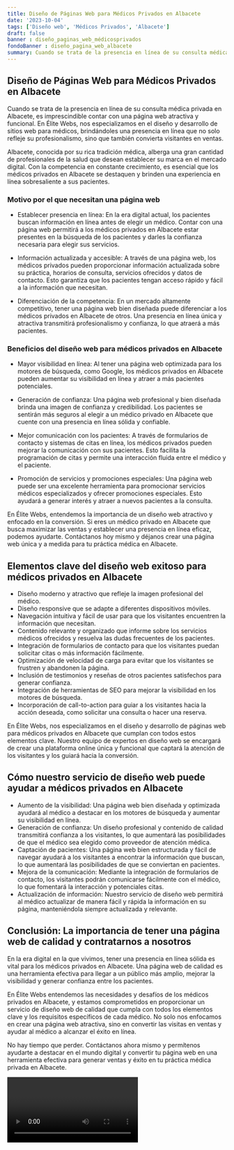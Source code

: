 ```yaml
---
title: Diseño de Páginas Web para Médicos Privados en Albacete
date: '2023-10-04'
tags: ['Diseño web', 'Médicos Privados', 'Albacete']
draft: false
banner : diseño_paginas_web_médicosprivados
fondoBanner : diseño_pagina_web_albacete
summary: Cuando se trata de la presencia en línea de su consulta médica privada en Albacete, es imprescindible contar con una página web atractiva y funcional. En Élite Webs, nos especializamos en el diseño y desarrollo de sitios web para médicos, brindándoles una presencia en línea que no solo refleje su profesionalismo, sino que también convierta visitantes en ventas.
---
```


## Diseño de Páginas Web para Médicos Privados en Albacete

Cuando se trata de la presencia en línea de su consulta médica privada en Albacete, es imprescindible contar con una página web atractiva y funcional. En Élite Webs, nos especializamos en el diseño y desarrollo de sitios web para médicos, brindándoles una presencia en línea que no solo refleje su profesionalismo, sino que también convierta visitantes en ventas.

Albacete, conocida por su rica tradición médica, alberga una gran cantidad de profesionales de la salud que desean establecer su marca en el mercado digital. Con la competencia en constante crecimiento, es esencial que los médicos privados en Albacete se destaquen y brinden una experiencia en línea sobresaliente a sus pacientes.

### Motivo por el que necesitan una página web

- Establecer presencia en línea: En la era digital actual, los pacientes buscan información en línea antes de elegir un médico. Contar con una página web permitirá a los médicos privados en Albacete estar presentes en la búsqueda de los pacientes y darles la confianza necesaria para elegir sus servicios.

- Información actualizada y accesible: A través de una página web, los médicos privados pueden proporcionar información actualizada sobre su práctica, horarios de consulta, servicios ofrecidos y datos de contacto. Esto garantiza que los pacientes tengan acceso rápido y fácil a la información que necesitan.

- Diferenciación de la competencia: En un mercado altamente competitivo, tener una página web bien diseñada puede diferenciar a los médicos privados en Albacete de otros. Una presencia en línea única y atractiva transmitirá profesionalismo y confianza, lo que atraerá a más pacientes.

### Beneficios del diseño web para médicos privados en Albacete

- Mayor visibilidad en línea: Al tener una página web optimizada para los motores de búsqueda, como Google, los médicos privados en Albacete pueden aumentar su visibilidad en línea y atraer a más pacientes potenciales.

- Generación de confianza: Una página web profesional y bien diseñada brinda una imagen de confianza y credibilidad. Los pacientes se sentirán más seguros al elegir a un médico privado en Albacete que cuente con una presencia en línea sólida y confiable.

- Mejor comunicación con los pacientes: A través de formularios de contacto y sistemas de citas en línea, los médicos privados pueden mejorar la comunicación con sus pacientes. Esto facilita la programación de citas y permite una interacción fluida entre el médico y el paciente.

- Promoción de servicios y promociones especiales: Una página web puede ser una excelente herramienta para promocionar servicios médicos especializados y ofrecer promociones especiales. Esto ayudará a generar interés y atraer a nuevos pacientes a la consulta.

En Élite Webs, entendemos la importancia de un diseño web atractivo y enfocado en la conversión. Si eres un médico privado en Albacete que busca maximizar las ventas y establecer una presencia en línea eficaz, podemos ayudarte. Contáctanos hoy mismo y déjanos crear una página web única y a medida para tu práctica médica en Albacete.

<GifSeo />

<Cta />

## Elementos clave del diseño web exitoso para médicos privados en Albacete

- Diseño moderno y atractivo que refleje la imagen profesional del médico.
- Diseño responsive que se adapte a diferentes dispositivos móviles.
- Navegación intuitiva y fácil de usar para que los visitantes encuentren la información que necesitan.
- Contenido relevante y organizado que informe sobre los servicios médicos ofrecidos y resuelva las dudas frecuentes de los pacientes.
- Integración de formularios de contacto para que los visitantes puedan solicitar citas o más información fácilmente.
- Optimización de velocidad de carga para evitar que los visitantes se frustren y abandonen la página.
- Inclusión de testimonios y reseñas de otros pacientes satisfechos para generar confianza.
- Integración de herramientas de SEO para mejorar la visibilidad en los motores de búsqueda.
- Incorporación de call-to-action para guiar a los visitantes hacia la acción deseada, como solicitar una consulta o hacer una reserva.

En Élite Webs, nos especializamos en el diseño y desarrollo de páginas web para médicos privados en Albacete que cumplan con todos estos elementos clave. Nuestro equipo de expertos en diseño web se encargará de crear una plataforma online única y funcional que captará la atención de los visitantes y los guiará hacia la conversión.

## Cómo nuestro servicio de diseño web puede ayudar a médicos privados en Albacete

- Aumento de la visibilidad: Una página web bien diseñada y optimizada ayudará al médico a destacar en los motores de búsqueda y aumentar su visibilidad en línea.
- Generación de confianza: Un diseño profesional y contenido de calidad transmitirá confianza a los visitantes, lo que aumentará las posibilidades de que el médico sea elegido como proveedor de atención médica.
- Captación de pacientes: Una página web bien estructurada y fácil de navegar ayudará a los visitantes a encontrar la información que buscan, lo que aumentará las posibilidades de que se conviertan en pacientes.
- Mejora de la comunicación: Mediante la integración de formularios de contacto, los visitantes podrán comunicarse fácilmente con el médico, lo que fomentará la interacción y potenciales citas.
- Actualización de información: Nuestro servicio de diseño web permitirá al médico actualizar de manera fácil y rápida la información en su página, manteniéndola siempre actualizada y relevante.

## Conclusión: La importancia de tener una página web de calidad y contratarnos a nosotros

En la era digital en la que vivimos, tener una presencia en línea sólida es vital para los médicos privados en Albacete. Una página web de calidad es una herramienta efectiva para llegar a un público más amplio, mejorar la visibilidad y generar confianza entre los pacientes.

En Élite Webs entendemos las necesidades y desafíos de los médicos privados en Albacete, y estamos comprometidos en proporcionar un servicio de diseño web de calidad que cumpla con todos los elementos clave y los requisitos específicos de cada médico. No solo nos enfocamos en crear una página web atractiva, sino en convertir las visitas en ventas y ayudar al médico a alcanzar el éxito en línea.

No hay tiempo que perder. Contáctanos ahora mismo y permítenos ayudarte a destacar en el mundo digital y convertir tu página web en una herramienta efectiva para generar ventas y éxito en tu práctica médica privada en Albacete.

<Video />

<CtaBot job='Médicos Privados' city='Albacete'/>

<Gmaps query='Albacete+españa+maps' />